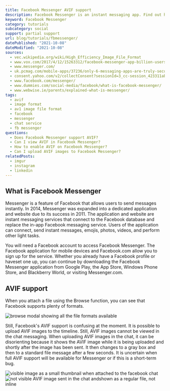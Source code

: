 ```yaml
---
title: Facebook Messenger AVIF support
description: Facebook Messenger is an instant messaging app. Find out how to use AVIF images in your chat today.
keyword: Facebook Messenger
category: tutorials
subcategory: social
support: partial support
url: blog/tutorials/fbmessenger/
datePublished: "2021-10-08"
dateModified: "2021-10-08"
sources:
  - vec.wikipedia.org/wiki/High_Efficiency_Image_File_Format
  - www.vox.com/2017/4/12/15263312/facebook-messenger-app-billion-users
  - www.messenger.com/
  - uk.pcmag.com/mobile-apps/37236/only-6-messaging-apps-are-truly-secure
  - consent.yahoo.com/v2/collectConsent?sessionId=3_cc-session_423311ab-0748-4a15-a6ba-454166bf7cb8
  - www.facebook.com/messenger/
  - www.dummies.com/social-media/facebook/what-is-facebook-messenger/
  - www.webwise.ie/parents/explained-what-is-messenger/
tags:
  - avif
  - image format
  - av1 image file format
  - facebook
  - messenger
  - chat service
  - fb messenger
questions:
  - Does Facebook Messenger support AVIF?
  - Can I view AVIF in Facebook Messenger?
  - How to enable AVIF on Facebook Messenger?
  - Can I upload AVIF images to Facebook Messenger?
relatedPosts:
  - imgur
  - instagram
  - linkedin
---
```


## What is Facebook Messenger

Messenger is a feature of Facebook that allows users to send messages instantly. In 2014, Messenger was expanded into a dedicated application and website due to its success in 2011. The application and website are instant messaging services that connect to the Facebook database and replace the in-app Facebook messaging service. Users of the application can connect, send instant messages, emojis, photos, videos, and perform other light tasks.

You will need a Facebook account to access Facebook Messenger. The Facebook application for mobile devices and Facebook.com allow you to sign up for the service. Whether you already have a Facebook profile or haveset one up, you can continue by downloading the Facebook Messenger application from Google Play, the App Store, Windows Phone Store, and Blackberry World, or visiting Messenger.com.

## AVIF support

When you attach a file using the Browse function, you can see that Facebook supports plenty of formats.

<Image
  src="facebook-upload"
  alt="browse modal showing all the file formats available"
/>

Still, Facebook's AVIF support is confusing at the moment. It is possible to upload AVIF images to the timeline. Still, AVIF images cannot be viewed in the chat messaging. When uploading AVIF images in the chat, it can be disorienting because it shows the AVIF image while it is being uploaded and shortly after the image has been sent. It then changes to a gray box and then to a standard file message after a few seconds. It is uncertain when full AVIF support will be available for Messenger or if this is a short-term bug.

<Image
  src="facebook-upload-chat"
  alt="visible image as a small thumbnail when attached to the facebook chat"
/>
<Image
  src="facebook-upload-chat-2"
  alt="not visible AVIF image sent in the chat andshown as a regular file, not inline"
/>

